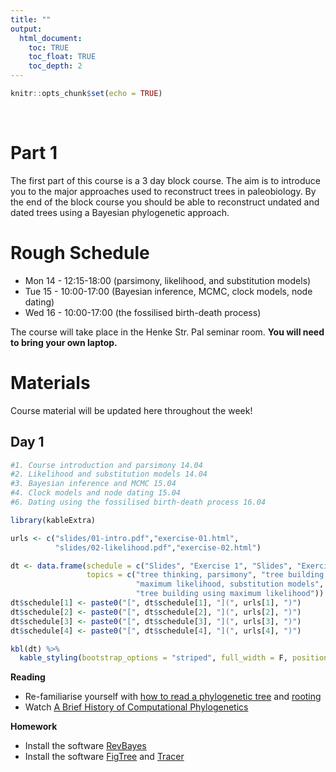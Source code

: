 ```yaml
---
title: ""
output:
  html_document:
    toc: TRUE
    toc_float: TRUE
    toc_depth: 2
---
```


```r
knitr::opts_chunk$set(echo = TRUE)
```

\

# Part 1

The first part of this course is a 3 day block course.
The aim is to introduce you to the major approaches used to reconstruct trees in paleobiology. By the end of the block course you should be able to reconstruct undated and dated trees using a Bayesian phylogenetic approach.

# Rough Schedule

* Mon 14 - 12:15-18:00 (parsimony, likelihood, and substitution models)
* Tue 15 - 10:00-17:00 (Bayesian inference, MCMC, clock models, node dating)
* Wed 16 - 10:00-17:00 (the fossilised birth-death process)

The course will take place in the Henke Str. Pal seminar room. **You will need to bring your own laptop.**

# Materials

Course material will be updated here throughout the week!

## Day 1

```r
#1. Course introduction and parsimony 14.04
#2. Likelihood and substitution models 14.04
#3. Bayesian inference and MCMC 15.04
#4. Clock models and node dating 15.04
#6. Dating using the fossilised birth-death process 16.04

library(kableExtra)

urls <- c("slides/01-intro.pdf","exercise-01.html",
          "slides/02-likelihood.pdf","exercise-02.html")

dt <- data.frame(schedule = c("Slides", "Exercise 1", "Slides", "Exercise 2"),
                 topics = c("tree thinking, parsimony", "tree building using parsimony",
                            "maximum likelihood, substitution models", 
                            "tree building using maximum likelihood"))
dt$schedule[1] <- paste0("[", dt$schedule[1], "](", urls[1], ")")
dt$schedule[2] <- paste0("[", dt$schedule[2], "](", urls[2], ")")
dt$schedule[3] <- paste0("[", dt$schedule[3], "](", urls[3], ")")
dt$schedule[4] <- paste0("[", dt$schedule[4], "](", urls[4], ")")

kbl(dt) %>%
  kable_styling(bootstrap_options = "striped", full_width = F, position = "left")

```

**Reading**

* Re-familiarise yourself with [how to read a phylogenetic tree](https://artic.network/how-to-read-a-tree.html) and [rooting](https://slides.filogeneti.ca/include/rooting.html)
* Watch [A Brief History of Computational Phylogenetics](https://www.youtube.com/watch?v=PcD15i7yzJ8)

**Homework**

* Install the software [RevBayes](https://revbayes.github.io/download)
* Install the software [FigTree](http://tree.bio.ed.ac.uk/software/figtree/) and [Tracer](https://github.com/beast-dev/tracer/releases/tag/v1.7.2)


\
\

